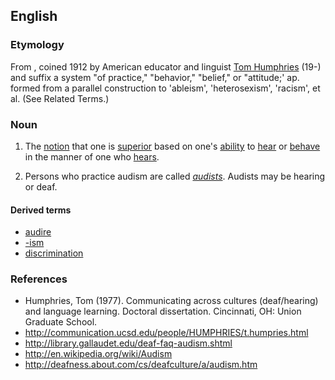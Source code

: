==English==
{{wikipedia}}

===Etymology===
From {{etyl|la}} {{term|audire|lang=la}}, coined 1912 by American educator and linguist [[w:Tom Humphries|Tom Humphries]] (19-) and {{term|sc=Grek|-ισμός|tr=-ismos|lang=el}} suffix a system "of practice," "behavior," "belief," or "attitude;' ap. formed from a parallel construction to 'ableism', 'heterosexism', 'racism', et al. (See Related Terms.)

===Noun===
{{en-noun}}

# {{context|discrimination}} The [[notion]] that one is [[superior]] based on one's [[ability]] to [[hear]] or [[behave]] in the manner of one who [[hears]].
# {{context|discrimination}} Persons who practice audism are called ''[[audists]]''. Audists may be hearing or deaf.

====Derived terms====
* [[audire]]
* [[-ism]]
* [[discrimination]]

===References===
* Humphries, Tom (1977). Communicating across cultures (deaf/hearing) and language learning. Doctoral dissertation. Cincinnati, OH: Union Graduate School.
* http://communication.ucsd.edu/people/HUMPHRIES/t.humpries.html
* http://library.gallaudet.edu/deaf-faq-audism.shtml
* http://en.wikipedia.org/wiki/Audism
* http://deafness.about.com/cs/deafculture/a/audism.htm